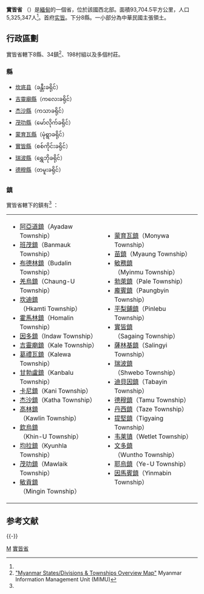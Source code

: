 {{Expand English|date=2015年11月15日}}
{{Infobox settlement
| name                    = 實皆省
| native_name             = {{lang|my|စစ်ကိုင်းတိုင်းဒေသကြီး}}
| native_name_lang        = my
| settlement_type         = {{MYA}}[[緬甸行政區劃|省份]]
| image_skyline           = 
| image_alt               = 
| image_caption           = 
| image_flag              = Flag of Sagaing Division.svg
| flag_alt                = 
| nickname                = 
| motto                   = 
| image_map               = Sagaing Region in Myanmar.svg
| mapsize                 = 200px
| map_alt                 = 
| map_caption             = 實皆省位在緬甸的位置
| pushpin_map             = <!-- Burma -->
| pushpin_label_position  = 
| pushpin_map_alt         = 
| pushpin_map_caption     = 
| latd  =  21|latm  =  30|lats  =  |latNS  = N
| longd =  95|longm =  37|longs =  |longEW = E
| coor_pinpoint           = 
| coordinates_type        = region:MM_type:adm1st
| coordinates_display     = inline,title
| coordinates_footnotes   = 
| coordinates_region      = MM
| subdivision_type        = [[世界政區索引|國家]]
| subdivision_name        = {{RUM}}
| subdivision_type1       = 地區
| subdivision_name1       = 西北
| established_title       = 
| established_date        = 
| seat_type               = 首府
| seat                    = [[实皆|实皆]]
| government_footnotes    = 
| leader_party            = [[聯邦鞏固與發展黨|USDP]]
| leader_title            = 首長
| leader_name             = Tha Aye<ref>{{cite web|url=http://www.altsean.org/Research/Regime%20Watch/Executive/DivisionsStatesAdmins.php|title=Division and State Administrations|date=8 July 2011|work=Alternative Asean Network on Burma|accessdate=21 August 2011|deadurl=yes|archiveurl=https://web.archive.org/web/20160417232333/http://www.altsean.org/Research/Regime%20Watch/Executive/DivisionsStatesAdmins.php|archivedate=2016年4月17日|df=}}</ref>
| leader_title2           = 
| leader_name2            = 
| unit_pref               = Metric<!-- or US or UK -->
| area_footnotes          = 
| area_total_km2          = 93704.5
| area_note               = 
| elevation_footnotes     = 
| elevation_m             = 
| population_footnotes    = <ref name="census-2014">{{cite book|title=Census Report|publisher=Ministry of Immigration and Population|location=Naypyitaw|date=May 2015|series=The 2014 Myanmar Population and Housing Census|volume=2|pages=17|url=https://drive.google.com/file/d/0B067GBtstE5TeUlIVjRjSjVzWlk/view|access-date=2015-11-15|archive-date=2019-05-07|archive-url=https://web.archive.org/web/20190507224807/https://drive.google.com/file/d/0B067GBtstE5TeUlIVjRjSjVzWlk/view|dead-url=no}}</ref>
| population_total        = 5,325,347
| population_as_of        = 2014
| population_density_km2  = auto
| population_demonym      = 
| population_note         = 
| demographics_type1      = 人口結構
| demographics1_footnotes = <!-- for references: use <ref> tags -->
| demographics1_title1    = 民族
| demographics1_info1     = [[缅族|缅族]]、[[掸族|掸族]]、[[那加人|那加人]]、{{link-en|佐人|Zo people}}
| demographics1_title2    = 宗教
| demographics1_info2     = [[佛教|佛教]]、[[基督教|基督教]]、[[泛靈論|泛靈論]]
| timezone1               = [[Myanmar_Standard_Time|MST]]
| utc_offset1             = +06:30
| postal_code_type        = 
| postal_code             = 
| area_code_type          = 
| area_code               = 
| iso_code                = MM-01
| website                 = {{url|sagaingregion.gov.mm}}
| footnotes               = 
}}

'''實皆省''' （{{lang-my|စစ်ကိုင်းတိုင်းဒေသကြီး}}）是[[緬甸|緬甸]]的一個省，位於該國西北部。面積93,704.5平方公里，人口5,325,347人<ref name="census-2014"/>。首府[[实皆|实皆]]。下分8縣。一小部分為中華民國主張領土。

==行政區劃==
實皆省轄下8縣、34鎮<ref name="MIMU001">[http://www.burmalibrary.org/docs6/MIMU001_A3_SD%20&%20Township%20Overview.pdf "Myanmar States/Divisions & Townships Overview Map"] {{Wayback|url=http://www.burmalibrary.org/docs6/MIMU001_A3_SD%20%26%20Township%20Overview.pdf |date=20101203160828 }} Myanmar Information Management Unit (MIMU)</ref>、198村組以及多個村莊。
===縣===
*[[坎底县|坎底县]]（ခန္တီးခရိုင်）
*[[吉靈廟縣|吉靈廟縣]]（ကလေးခရိုင်）
*[[杰沙縣|杰沙縣]]（ကသာခရိုင်）
*[[茂叻縣|茂叻縣]]（မော်လိုက်ခရိုင်）
*[[蒙育瓦縣|蒙育瓦縣]]（မုံရွာခရိုင်）
*[[實皆縣|實皆縣]]（စစ်ကိုင်းခရိုင်）
*[[瑞波縣|瑞波縣]]（ရွှေဘိုခရိုင်）
*[[德穆縣|德穆縣]]（တမူးခရိုင်）

===鎮===
實皆省轄下的鎮有<ref name="MIMU001"/> ：
{| 
|
*[[阿亞道鎮|阿亞道鎮]]（Ayadaw Township）
*[[班茂鎮|班茂鎮]]（Banmauk Township）
*[[布德林鎮|布德林鎮]]（Budalin Township）
*[[羌烏鎮|羌烏鎮]]（Chaung-U Township）
*[[坎迪鎮|坎迪鎮]]（Hkamti Township）
*[[霍馬林鎮|霍馬林鎮]]（Homalin Township）
*[[因多鎮|因多鎮]]（Indaw Township）
*[[吉靈廟鎮|吉靈廟鎮]]（Kale Township）
*[[葛禮瓦鎮|葛禮瓦鎮]]（Kalewa Township）
*[[甘勃盧鎮|甘勃盧鎮]]（Kanbalu Township）
*[[卡尼鎮|卡尼鎮]]（Kani Township）
*[[杰沙鎮|杰沙鎮]]（Katha Township）
*[[高林鎮|高林鎮]]（Kawlin Township）
*[[欽烏鎮|欽烏鎮]]（Khin-U Township）
*[[均拉鎮|均拉鎮]]（Kyunhla Township）
*[[茂叻鎮|茂叻鎮]]（Mawlaik Township）
*[[敏貢鎮|敏貢鎮]]（Mingin Township）
|
*[[蒙育瓦鎮|蒙育瓦鎮]]（Monywa Township）
*[[苗鎮|苗鎮]]（Myaung Township）
*[[敏務鎮|敏務鎮]]（Myinmu Township）
*[[勃萊鎮|勃萊鎮]]（Pale Township）
*[[龐賓鎮|龐賓鎮]]（Paungbyin Township）
*[[平梨鋪鎮|平梨鋪鎮]]（Pinlebu Township）
*[[實皆鎮|實皆鎮]]（Sagaing Township）
*[[薩林基鎮|薩林基鎮]]（Salingyi Township）
*[[瑞波鎮|瑞波鎮]]（Shwebo Township）
*[[迪貝因鎮|迪貝因鎮]]（Tabayin Township）
*[[德穆鎮|德穆鎮]]（Tamu Township）
*[[丹西鎮|丹西鎮]]（Taze Township）
*[[提堅鎮|提堅鎮]]（Tigyaing Township）
*[[韦莱镇|韦莱镇]]（Wetlet Township）
*[[文多鎮|文多鎮]]（Wuntho Township）
*[[耶烏鎮|耶烏鎮]]（Ye-U Township）
*[[因馬賓鎮|因馬賓鎮]]（Yinmabin Township）
|}

== 参考文献 ==
{{Reflist}}

{{-}}
{{實皆省行政區劃|state=collapsed}}
{{缅甸行政区划}}

[[Category:緬甸省份|M]]
[[Category:實皆省|]]